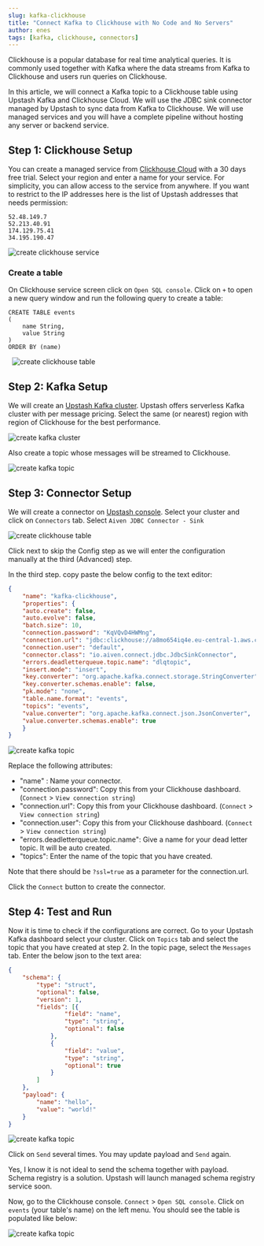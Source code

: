 ```yaml
---
slug: kafka-clickhouse
title: "Connect Kafka to Clickhouse with No Code and No Servers"
author: enes
tags: [kafka, clickhouse, connectors]
---
```


Clickhouse is a popular database for real time analytical queries. It is commonly used together with Kafka where the data streams from Kafka to Clickhouse and users run queries on Clickhouse.

In this article, we will connect a Kafka topic to a Clickhouse table using Upstash Kafka and Clickhouse Cloud. We will use the JDBC sink connector managed by Upstash to sync data from Kafka to Clickhouse. We will use managed services and you will have a complete pipeline without hosting any server or backend service.

## Step 1: Clickhouse Setup
You can create a managed service from [Clickhouse Cloud](https://https://clickhouse.cloud/) with a 30 days free trial. Select your region and enter a name for your service. For simplicity, you can allow access to the service from anywhere. If you want to restrict to the IP addresses here is the list of Upstash addresses that needs permission:
```text
52.48.149.7
52.213.40.91
174.129.75.41
34.195.190.47
```


![create clickhouse service](/blog/clickhouse/ss1.png)

### Create a table
On Clickhouse service screen click on `Open SQL console`. Click on `+` to open a new query window and run the following query to create a table:
```
CREATE TABLE events
(
    name String,
    value String
)
ORDER BY (name)
```
&nbsp;
![create clickhouse table](/blog/clickhouse/ss7.png)


## Step 2: Kafka Setup
We will create an [Upstash Kafka cluster](https://console.upstash.com/kafka). Upstash offers serverless Kafka cluster with per message pricing. Select the same (or nearest) region with region of Clickhouse for the best performance.
&nbsp;

![create kafka cluster](/blog/clickhouse/ss8.png)

Also create a topic whose messages will be streamed to Clickhouse.
&nbsp;

![create kafka topic](/blog/clickhouse/ss9.png)


## Step 3: Connector Setup
We will create a connector on [Upstash console](https://console.upstash.com/kafka). Select your cluster and click on `Connectors` tab. Select `Aiven JDBC Connector - Sink`

![create clickhouse table](/blog/clickhouse/ss2.png)


Click next to skip the Config step as we will enter the configuration manually at the third (Advanced) step.

In the third step. copy paste the below config to the text editor:

```json
{
    "name": "kafka-clickhouse",
    "properties": {
    "auto.create": false,
    "auto.evolve": false,
    "batch.size": 10,
    "connection.password": "KqVQvD4HWMng",
    "connection.url": "jdbc:clickhouse://a8mo654iq4e.eu-central-1.aws.clickhouse.cloud:8443/default?ssl=true",
    "connection.user": "default",
    "connector.class": "io.aiven.connect.jdbc.JdbcSinkConnector",
    "errors.deadletterqueue.topic.name": "dlqtopic",
    "insert.mode": "insert",
    "key.converter": "org.apache.kafka.connect.storage.StringConverter",
    "key.converter.schemas.enable": false,
    "pk.mode": "none",
    "table.name.format": "events",
    "topics": "events",
    "value.converter": "org.apache.kafka.connect.json.JsonConverter",
    "value.converter.schemas.enable": true
	}
}
```

![create kafka topic](/blog/clickhouse/ss4.png)

Replace the following attributes:

- "name" : Name your connector.
- "connection.password": Copy this from your Clickhouse dashboard. (`Connect` > `View connection string`)
- "connection.url": Copy this from your Clickhouse dashboard. (`Connect` > `View connection string`)
- "connection.user": Copy this from your Clickhouse dashboard. (`Connect` > `View connection string`)
- "errors.deadletterqueue.topic.name": Give a name for your dead letter topic. It will be auto created.
- "topics": Enter the name of the topic that you have created.

Note that there should be `?ssl=true` as a parameter for the connection.url.

Click the `Connect` button to create the connector.


## Step 4: Test and Run
Now it is time to check if the configurations are correct. Go to your Upstash Kafka dashboard select your cluster. Click on `Topics` tab and select the topic that you have created at step 2. In the topic page, select the `Messages` tab. Enter the below json to the text area:
```json
{
	"schema": {
		"type": "struct",
		"optional": false,
		"version": 1,
		"fields": [{
				"field": "name",
				"type": "string",
				"optional": false
			},
			{
				"field": "value",
				"type": "string",
				"optional": true
			}
		]
	},
	"payload": {
		"name": "hello",
		"value": "world!"
	}
}
```

![create kafka topic](/blog/clickhouse/ss5.png)

Click on `Send` several times. You may update payload and `Send` again.

<Note>
Yes, I know it is not ideal to send the schema together with payload. Schema registry is a solution. Upstash will launch managed schema registry service soon.
</Note>

Now, go to the Clickhouse console. `Connect` > `Open SQL console`. Click on `events` (your table's name) on the left menu. You should see the table is populated like below:

![create kafka topic](/blog/clickhouse/ss6.png)



